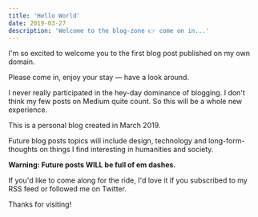 ```yaml
---
title: 'Hello World'
date: 2019-03-27
description: 'Welcome to the blog-zone 👉 come on in...'
---
```


<BlogReadTime readTime="1"/>

I'm so excited to welcome you to the first blog post published on my own domain.

Please come in, enjoy your stay — have a look around.

I never really participated in the hey-day dominance of blogging. I don't think my few posts on Medium quite count. So this will be a whole new experience.

This is a personal blog created in March 2019.

Future blog posts topics will include design, technology and long-form-thoughts on things I find interesting in humanities and society.

**Warning: Future posts WILL be full of em dashes.**

If you'd like to come along for the ride, I'd love it if you subscribed to my RSS feed or followed me on Twitter.

Thanks for visiting!
